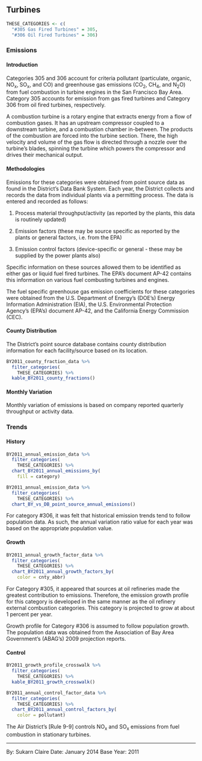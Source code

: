 ## Turbines {#SS-combust-turbine}

```r
THESE_CATEGORIES <- c(
  "#305 Gas Fired Turbines" = 305,
  "#306 Oil Fired Turbines" = 306)
```

### Emissions

#### Introduction {-}

Categories 305 and 306 account for criteria pollutant (particulate, organic, NO~x~, SO~x~, and CO) and greenhouse gas emissions (CO~2~, CH~4~, and N~2~O) from fuel combustion in turbine engines in the San Francisco Bay Area. Category 305 accounts for emission from gas fired turbines and Category 306 from oil fired turbines, respectively.

A combustion turbine is a rotary engine that extracts energy from a flow of combustion gases. It has an upstream compressor coupled to a downstream turbine, and a combustion chamber in-between. The products of the combustion are forced into the turbine section. There, the high velocity and volume of the gas flow is directed through a nozzle over the turbine's blades, spinning the turbine which powers the compressor and drives their mechanical output.

#### Methodologies {-}

Emissions for these categories were obtained from point source data as found in the District's Data Bank System. Each year, the District collects and records the data from individual plants via a permitting process. The data is entered and recorded as follows:

1. Process material throughput/activity (as reported by the plants, this data is routinely updated)

2. Emission factors (these may be source specific as reported by the plants or general factors, i.e. from the EPA)

3. Emission control factors (device-specific or general - these may be supplied by the power plants also)

Specific information on these sources allowed them to be identified as either gas or liquid fuel fired turbines. The EPA's document AP-42 contains this information on various fuel combusting turbines and engines.

The fuel specific greenhouse gas emission coefficients for these categories were obtained from the U.S. Department of Energy's (DOE's) Energy Information Administration (EIA), the U.S. Environmental Protection Agency's (EPA's) document AP-42, and the California Energy Commission (CEC).

#### County Distribution {-}

The District's point source database contains county distribution information for each facility/source based on its location.

```r
BY2011_county_fraction_data %>%
  filter_categories(
    THESE_CATEGORIES) %>%
  kable_BY2011_county_fractions()
```

#### Monthly Variation {-}

Monthly variation of emissions is based on company reported quarterly throughput or activity data.

### Trends {#SS-combust-turbine-trend}

#### History {-}

```r
BY2011_annual_emission_data %>%
  filter_categories(
    THESE_CATEGORIES) %>%
  chart_BY2011_annual_emissions_by(
    fill = category) 
```

```r
BY2011_annual_emission_data %>%
  filter_categories(
    THESE_CATEGORIES) %>%
  chart_BY_vs_DB_point_source_annual_emissions()
```

For category #306, it was felt that historical emission trends tend to follow population data. As such, the annual variation ratio value for each year was based on the appropriate population value.

#### Growth {-}

```r
BY2011_annual_growth_factor_data %>%
  filter_categories(
    THESE_CATEGORIES) %>%
  chart_BY2011_annual_growth_factors_by(
    color = cnty_abbr) 
```

For Category #305, it appeared that sources at oil refineries made the greatest contribution to emissions. Therefore, the emission growth profile for this category is developed in the same manner as the oil refinery external combustion categories. This category is projected to grow at about 1 percent per year.

Growth profile for Category #306 is assumed to follow population growth. The population data was obtained from the Association of Bay Area Government's (ABAG's) 2009 projection reports.

#### Control {-}

```r
BY2011_growth_profile_crosswalk %>%
  filter_categories(
    THESE_CATEGORIES) %>%
  kable_BY2011_growth_crosswalk()
```

```r
BY2011_annual_control_factor_data %>%
  filter_categories(
    THESE_CATEGORIES) %>%
  chart_BY2011_annual_control_factors_by(
    color = pollutant) 
```

The Air District's [Rule 9-9] controls NO~x~ and SO~x~ emissions from fuel combustion in stationary turbines.

***

By: Sukarn Claire 
Date: January 2014 
Base Year: 2011
